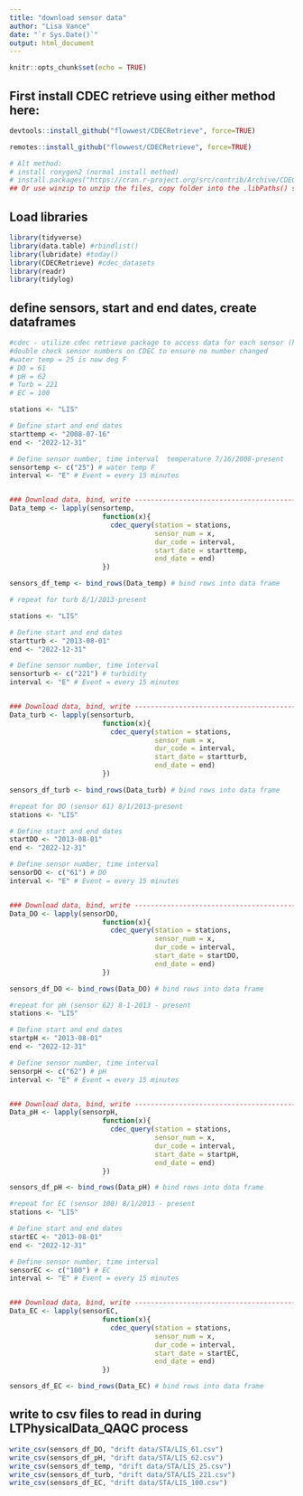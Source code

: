 ```yaml
---
title: "download sensor data"
author: "Lisa Vance"
date: "`r Sys.Date()`"
output: html_document
---
```


```r
knitr::opts_chunk$set(echo = TRUE)
```

## First install CDEC retrieve using either method here:

```r
devtools::install_github("flowwest/CDECRetrieve", force=TRUE)

remotes::install_github("flowwest/CDECRetrieve", force=TRUE)

# Alt method:
# install roxygen2 (normal install method)
# install.packages("https://cran.r-project.org/src/contrib/Archive/CDECRetrieve/CDECRetrieve_0.1.4.tar.gz", repos=NULL, method = "libcurl")
## Or use winzip to unzip the files, copy folder into the .libPaths() specified (or go to Tools Install to check where lib is)
```

## Load libraries

```r
library(tidyverse)
library(data.table) #rbindlist()
library(lubridate) #today()
library(CDECRetrieve) #cdec_datasets
library(readr)
library(tidylog)

```

## define sensors, start and end dates, create dataframes

```r

#cdec - utilize cdec retrieve package to access data for each sensor (https://cdec.water.ca.gov/dynamicapp/staMeta?station_id=LIS)
#double check sensor numbers on CDEC to ensure no number changed
#water temp = 25 is now deg F
# DO = 61
# pH = 62
# Turb = 221
# EC = 100

stations <- "LIS"

# Define start and end dates 
starttemp <- "2008-07-16"
end <- "2022-12-31"

# Define sensor number, time interval  temperature 7/16/2008-present
sensortemp <- c("25") # water temp F 
interval <- "E" # Event = every 15 minutes


### Download data, bind, write --------------------------------------------
Data_temp <- lapply(sensortemp, 
                       function(x){
                         cdec_query(station = stations,
                                    sensor_num = x,
                                    dur_code = interval,
                                    start_date = starttemp,
                                    end_date = end)
                       })

sensors_df_temp <- bind_rows(Data_temp) # bind rows into data frame

# repeat for turb 8/1/2013-present

stations <- "LIS"

# Define start and end dates 
startturb <- "2013-08-01"
end <- "2022-12-31"

# Define sensor number, time interval 
sensorturb <- c("221") # turbidity
interval <- "E" # Event = every 15 minutes


### Download data, bind, write --------------------------------------------
Data_turb <- lapply(sensorturb, 
                       function(x){
                         cdec_query(station = stations,
                                    sensor_num = x,
                                    dur_code = interval,
                                    start_date = startturb,
                                    end_date = end)
                       })

sensors_df_turb <- bind_rows(Data_turb) # bind rows into data frame

#repeat for DO (sensor 61) 8/1/2013-present
stations <- "LIS"

# Define start and end dates 
startDO <- "2013-08-01"
end <- "2022-12-31"

# Define sensor number, time interval 
sensorDO <- c("61") # DO
interval <- "E" # Event = every 15 minutes


### Download data, bind, write --------------------------------------------
Data_DO <- lapply(sensorDO, 
                       function(x){
                         cdec_query(station = stations,
                                    sensor_num = x,
                                    dur_code = interval,
                                    start_date = startDO,
                                    end_date = end)
                       })

sensors_df_DO <- bind_rows(Data_DO) # bind rows into data frame

#repeat for pH (sensor 62) 8-1-2013 - present
stations <- "LIS"

# Define start and end dates 
startpH <- "2013-08-01"
end <- "2022-12-31"

# Define sensor number, time interval 
sensorpH <- c("62") # pH
interval <- "E" # Event = every 15 minutes


### Download data, bind, write --------------------------------------------
Data_pH <- lapply(sensorpH, 
                       function(x){
                         cdec_query(station = stations,
                                    sensor_num = x,
                                    dur_code = interval,
                                    start_date = startpH,
                                    end_date = end)
                       })

sensors_df_pH <- bind_rows(Data_pH) # bind rows into data frame

#repeat for EC (sensor 100) 8/1/2013 - present
stations <- "LIS"

# Define start and end dates 
startEC <- "2013-08-01"
end <- "2022-12-31"

# Define sensor number, time interval 
sensorEC <- c("100") # EC
interval <- "E" # Event = every 15 minutes


### Download data, bind, write --------------------------------------------
Data_EC <- lapply(sensorEC, 
                       function(x){
                         cdec_query(station = stations,
                                    sensor_num = x,
                                    dur_code = interval,
                                    start_date = startEC,
                                    end_date = end)
                       })

sensors_df_EC <- bind_rows(Data_EC) # bind rows into data frame
```

## write to csv files to read in during LTPhysicalData_QAQC process

```r

write_csv(sensors_df_DO, "drift data/STA/LIS_61.csv")
write_csv(sensors_df_pH, "drift data/STA/LIS_62.csv")
write_csv(sensors_df_temp, "drift data/STA/LIS_25.csv")
write_csv(sensors_df_turb, "drift data/STA/LIS_221.csv")
write_csv(sensors_df_EC, "drift data/STA/LIS_100.csv")



```



